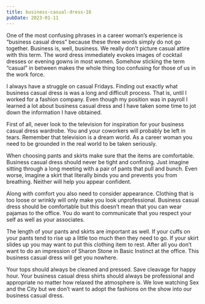 ```yaml
---
title: business-casual-dress-16
pubDate: 2023-01-11
---
```


One of the most confusing phrases in a career woman’s experience is “business casual dress” because these three words simply do not go together. Business is, well, business. We really don’t picture casual attire with this term. The word dress immediately evokes images of cocktail dresses or evening gowns in most women. Somehow sticking the term “casual” in between makes the whole thing too confusing for those of us in the work force.

I always have a struggle on casual Fridays. Finding out exactly what business casual dress is was a long and difficult process. That is, until I worked for a fashion company. Even though my position was in payroll I learned a lot about business casual dress and I have taken some time to jot down the information I have obtained.

First of all, never look to the television for inspiration for your business casual dress wardrobe. You and your coworkers will probably be left in tears. Remember that television is a dream world. As a career woman you need to be grounded in the real world to be taken seriously. 

When choosing pants and skirts make sure that the items are comfortable. Business casual dress should never be tight and confining. Just imagine sitting through a long meeting with a pair of pants that pull and bunch. Even worse, imagine a skirt that literally binds you and prevents you from breathing. Neither will help you appear confident.

Along with comfort you also need to consider appearance. Clothing that is too loose or wrinkly will only make you look unprofessional. Business casual dress should be comfortable but this doesn’t mean that you can wear pajamas to the office. You do want to communicate that you respect your self as well as your associates.

The length of your pants and skirts are important as well. If your cuffs on your pants tend to rise up a little too much then they need to go. If your skirt slides up you may want to put this clothing item to rest. After all you don’t want to do an impression of Sharon Stone in Basic Instinct at the office. This business casual dress will get you nowhere.

Your tops should always be cleaned and pressed. Save cleavage for happy hour. Your business casual dress shirts should always be professional and appropriate no matter how relaxed the atmosphere is. We love watching Sex and the City but we don’t want to adopt the fashions on the show into our business casual dress.